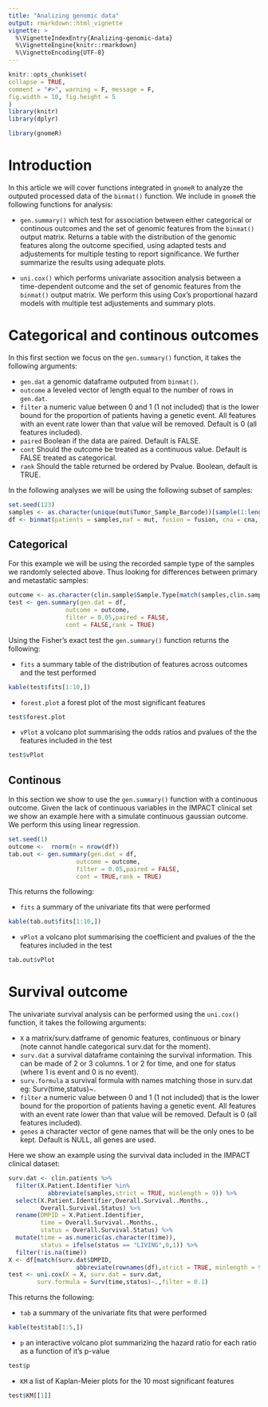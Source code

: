 ```yaml
---
title: "Analizing genomic data"
output: rmarkdown::html_vignette
vignette: >
  %\VignetteIndexEntry{Analizing-genomic-data}
  %\VignetteEngine{knitr::rmarkdown}
  %\VignetteEncoding{UTF-8}
---
```

  
```r
knitr::opts_chunk$set(
collapse = TRUE,
comment = "#>", warning = F, message = F,
fig.width = 10, fig.height = 5
)
library(knitr)
library(dplyr)
```

```r
library(gnomeR)
```

# Introduction 

In this article we will cover functions integrated in `gnomeR` to analyze the outputed processed data of the `binmat()` function. We include in `gnomeR` the following functions for analysis:

- `gen.summary()` which test for association between either categorical or continous outcomes and the set of genomic features from the `binmat()` output matrix. Returns a table with the distribution of the genomic features along the outcome specified, using adapted tests and adjustements for multiple testing to report significance. We further summarize the results using adequate plots.

- `uni.cox()` which performs univariate assocition analysis between a time-dependent outcome and the set of genomic features from the `binmat()` output matrix. We perform this using Cox's proportional hazard models with multiple test adjustements and summary plots.

# Categorical and continous outcomes

In this first section we focus on the `gen.summary()` function, it takes the following arguments:

- `gen.dat` a genomic dataframe outputed from `binmat()`.
- `outcome` a leveled vector of length equal to the number of rows in `gen.dat`.
- `filter` a numeric value between 0 and 1 (1 not included) that is the lower bound for the proportion of patients having a genetic event. All features with an event rate lower than that value will be removed. Default is 0 (all features included).
- `paired` Boolean if the data are paired. Default is FALSE.
- `cont` Should the outcome be treated as a continuous value. Default is FALSE treated as categorical.
- `rank` Should the table returned be ordered by Pvalue. Boolean, default is TRUE.

In the following analyses we will be using the following subset of samples:

```r
set.seed(123)
samples <- as.character(unique(mut$Tumor_Sample_Barcode))[sample(1:length(unique(mut$Tumor_Sample_Barcode)), 100, replace=FALSE)]
df <- binmat(patients = samples,maf = mut, fusion = fusion, cna = cna, cna.binary = FALSE)
```

## Categorical

For this example we will be using the recorded sample type of the samples we randomly selected above. Thus looking for differences between primary and metastatic samples:

```r
outcome <- as.character(clin.sample$Sample.Type[match(samples,clin.sample$Sample.Identifier)])
test <- gen.summary(gen.dat = df,
                outcome = outcome,
                filter = 0.05,paired = FALSE,
                cont = FALSE,rank = TRUE)
```

Using the Fisher's exact test the `gen.summary()` function returns the following:

- `fits` a summary table of the distribution of features across outcomes and the test performed

```r
kable(test$fits[1:10,])
```

- `forest.plot` a forest plot of the most significant features

```r
test$forest.plot
```

- `vPlot` a volcano plot summarising the odds ratios and pvalues of the the features included in the test

```r
test$vPlot
```


## Continous 

In this section we show to use the `gen.summary()` function with a continuous outcome. Given the lack of continuous variables in the IMPACT clinical set we show an example here with a simulate continuous gaussian outcome. We perform this using linear regression.

```r
set.seed(1)
outcome <-  rnorm(n = nrow(df))
tab.out <- gen.summary(gen.dat = df,
                   outcome = outcome,
                   filter = 0.05,paired = FALSE,
                   cont = TRUE,rank = TRUE)
```

This returns the following:

- `fits` a summary of the univariate fits that were performed

```r
kable(tab.out$fits[1:10,])
```

- `vPlot` a volcano plot summarising the coefficient and pvalues of the the features included in the test

```r
tab.out$vPlot
```

# Survival outcome

The univariate survival analysis can be performed using the `uni.cox()` function, it takes the following arguments:

- `X` a matrix/surv.datframe of genomic features, continuous or binary (note cannot handle categorical surv.dat for the moment).
- `surv.dat` a survival dataframe containing the survival information. This can be made of 2 or 3 columns. 1 or 2 for time, and one for status (where 1 is event and 0 is no event).
- `surv.formula` a survival formula with names matching those in surv.dat eg: Surv(time,status)~.
- `filter` a numeric value between 0 and 1 (1 not included) that is the lower bound for the proportion of patients having a genetic event. All features with an event rate lower than that value will be removed. Default is 0 (all features included).
- `genes` a character vector of gene names that will be the only ones to be kept. Default is NULL, all genes are used.

Here we show an example using the survival data included in the IMPACT clinical dataset:

```r
surv.dat <- clin.patients %>%
  filter(X.Patient.Identifier %in%
           abbreviate(samples,strict = TRUE, minlength = 9)) %>%
  select(X.Patient.Identifier,Overall.Survival..Months.,
         Overall.Survival.Status) %>%
  rename(DMPID = X.Patient.Identifier,
         time = Overall.Survival..Months.,
         status = Overall.Survival.Status) %>%
  mutate(time = as.numeric(as.character(time)),
         status = ifelse(status == "LIVING",0,1)) %>%
  filter(!is.na(time))
X <- df[match(surv.dat$DMPID,
                   abbreviate(rownames(df),strict = TRUE, minlength = 9)),]
test <- uni.cox(X = X, surv.dat = surv.dat, 
        surv.formula = Surv(time,status)~.,filter = 0.1)
```

This returns the following:

- `tab` a summary of the univariate fits that were performed

```r
kable(test$tab[1:5,])
```

- `p` an interactive volcano plot summarizing the hazard ratio for each ratio as a function of it's p-value

```r
test$p
```

- `KM` a list of Kaplan-Meier plots for the 10 most significant features

```r
test$KM[[1]]
```
